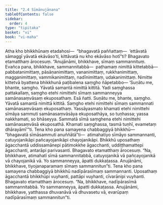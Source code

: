 ```yaml
---
title: "2.4 Sīmānujānana"
tableOfContents: false
sidebar:
  order: 4
type: "tipitaka"
basket: "vi"
book: "vi-maha"
---
```



<DynamicBreadcrumb />

<Division number="138" book="vi-maha" e="ch" v="3" p="144">

<Paragraph number="591" book="vi-maha">
Atha kho bhikkhūnaṃ etadahosi—  “bhagavatā paññattaṃ—  ‘ettāvatā sāmaggī yāvatā ekāvāso’ti, kittāvatā nu kho ekāvāso hotī”ti? Bhagavato etamatthaṃ ārocesuṃ. “Anujānāmi, bhikkhave, sīmaṃ sammannituṃ. Evañca pana, bhikkhave, sammannitabbā—  paṭhamaṃ nimittā kittetabbā—  pabbatanimittaṃ, pāsāṇanimittaṃ, vananimittaṃ, rukkhanimittaṃ, magganimittaṃ, vammikanimittaṃ, nadīnimittaṃ, udakanimittaṃ. Nimitte kittetvā byattena bhikkhunā paṭibalena saṃgho ñāpetabbo—
</Paragraph>

</Division>
<Division number="139" book="vi-maha" e="ch" v="3" p="144">

<Paragraph number="592" book="vi-maha">
‘Suṇātu me, bhante, saṃgho. Yāvatā samantā nimittā kittitā. Yadi saṃghassa pattakallaṃ, saṃgho etehi nimittehi sīmaṃ sammanneyya samānasaṃvāsaṃ ekuposathaṃ. Esā ñatti.
</Paragraph>

<Paragraph number="593" book="vi-maha">
Suṇātu me, bhante, saṃgho. Yāvatā samantā nimittā kittitā. Saṃgho etehi nimittehi sīmaṃ sammannati samānasaṃvāsaṃ ekuposathaṃ. Yassāyasmato khamati etehi nimittehi sīmāya sammuti samānasaṃvāsāya ekuposathāya, so tuṇhassa; yassa nakkhamati, so bhāseyya. Sammatā sīmā saṃghena etehi nimittehi samānasaṃvāsā ekuposathā. Khamati saṃghassa, tasmā tuṇhī, evametaṃ dhārayāmī’”ti.
</Paragraph>

</Division>
<Division number="140" book="vi-maha" e="ch" v="3" p="144">

<Paragraph number="594" book="vi-maha">
Tena kho pana samayena chabbaggiyā bhikkhū—  “bhagavatā sīmāsammuti anuññātā”ti—  atimahatiyo sīmāyo sammannanti, catuyojanikāpi pañcayojanikāpi chayojanikāpi. Bhikkhū uposathaṃ āgacchantā uddissamānepi pātimokkhe āgacchanti, uddiṭṭhamattepi āgacchanti, antarāpi parivasanti. Bhagavato etamatthaṃ ārocesuṃ. “Na, bhikkhave, atimahatī sīmā sammannitabbā, catuyojanikā vā pañcayojanikā vā chayojanikā vā. Yo sammanneyya, āpatti dukkaṭassa. Anujānāmi, bhikkhave, tiyojanaparamaṃ sīmaṃ sammannitun”ti.
</Paragraph>

<Paragraph number="595" book="vi-maha">
Tena kho pana samayena chabbaggiyā bhikkhū nadīpārasīmaṃ sammannanti. Uposathaṃ āgacchantā bhikkhūpi vuyhanti, pattāpi vuyhanti, cīvarānipi vuyhanti. Bhagavato etamatthaṃ ārocesuṃ. “Na, bhikkhave, nadīpārasīmā sammannitabbā. Yo sammanneyya, āpatti dukkaṭassa. Anujānāmi, bhikkhave, yatthassa dhuvanāvā vā dhuvasetu vā, evarūpaṃ nadīpārasīmaṃ sammannitun”ti.
</Paragraph>
</Division>